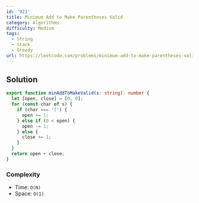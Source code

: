```yaml
---
id: '921'
title: Minimum Add to Make Parentheses Valid
category: Algorithms
difficulty: Medium
tags:
  - String
  - Stack
  - Greedy
url: https://leetcode.com/problems/minimum-add-to-make-parentheses-valid
---
```


## Solution

```typescript filename="solution.ts" copy
export function minAddToMakeValid(s: string): number {
  let [open, close] = [0, 0];
  for (const char of s) {
    if (char === '(') {
      open += 1;
    } else if (0 < open) {
      open -= 1;
    } else {
      close += 1;
    }
  }
  return open + close;
}
```

### Complexity

- Time: `O(N)`
- Space: `O(1)`
